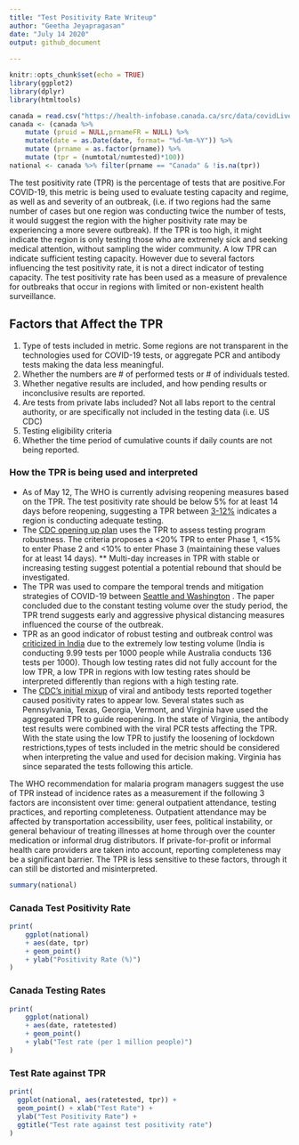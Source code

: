 ```yaml
---
title: "Test Positivity Rate Writeup"
author: "Geetha Jeyapragasan"
date: "July 14 2020"
output: github_document 
  
---
```


```r
knitr::opts_chunk$set(echo = TRUE)
library(ggplot2)
library(dplyr)
library(htmltools)
```

```r
canada = read.csv("https://health-infobase.canada.ca/src/data/covidLive/covid19.csv")
canada <- (canada %>%
    mutate (pruid = NULL,prnameFR = NULL) %>% 
    mutate(date = as.Date(date, format= "%d-%m-%Y")) %>%
    mutate (prname = as.factor(prname)) %>%
    mutate (tpr = (numtotal/numtested)*100))
national <- canada %>% filter(prname == "Canada" & !is.na(tpr))
```


The test positivity rate (TPR) is the percentage of tests that are positive.For COVID-19, this metric is being used to evaluate testing capacity and regime, as well as and severity of an outbreak, (i.e. if two regions had the same number of cases but one region was conducting twice the number of tests, it would suggest the region with the higher positivity rate may be experiencing a more severe outbreak). If the TPR is too high, it might indicate the region is only testing those who are extremely sick and seeking medical attention, without sampling the wider community. A low TPR can indicate sufficient testing capacity. However due to several factors influencing the test positivity rate, it is not a direct indicator of testing capacity. The test positivity rate has been used as a measure of prevalence for outbreaks that occur in regions with limited or non-existent health surveillance.

## Factors that Affect the TPR 
  1. Type of tests included in metric. Some regions are not transparent in the technologies used for COVID-19 tests, or aggregate PCR and antibody tests making the data less meaningful. 
  2. Whether the numbers are # of performed tests or # of individuals tested. 
  3. Whether negative results are included, and how pending results or inconclusive results are reported. 
  4. Are tests from private labs included? Not all labs report to the central authority, or are specifically not included in the testing data (i.e. US CDC)
  5. Testing eligibility criteria
  6. Whether the time period of cumulative counts if daily counts are not being reported.


### How the TPR is being used and interpreted

* As of May 12, The WHO is currently advising reopening measures based on the TPR. 
The test positivity rate should be below 5% for at least 14 days before reopening, suggesting a
TPR between [3-12%](https://www.who.int/news-room/commentaries/detail/advice-on-the-use-of-point-of-care-immunodiagnostic-tests-for-covid-19) indicates a region is conducting adequate testing. 
* The [CDC opening up plan](https://www.cdc.gov/coronavirus/2019-ncov/downloads/php/CDC-Activities-Initiatives-for-COVID-19-Response.pdf) uses the TPR to assess testing program robustness. The criteria proposes a <20% TPR to enter Phase 1, <15% to enter Phase 2 and <10% to enter Phase 3 (maintaining these values for at least 14 days). 
** Multi-day increases in TPR with stable or increasing testing suggest potential a potential rebound that should be investigated. 
* The TPR was used to compare the temporal trends and mitigation
strategies of COVID-19 between [Seattle and
Washington](https://jamanetwork.com/journals/jama/fullarticle/2766035) .
The paper concluded due to the constant testing volume over the study
period, the TPR trend suggests early and aggressive physical distancing
measures influenced the course of the outbreak. 
* TPR as an good indicator of robust testing and outbreak control was [criticized in
India](https://thewire.in/health/india-covid-19-testing-contradiction-rate)
due to the extremely low testing volume (India is conducting 9.99 tests
per 1000 people while Australia conducts 136 tests per 1000). Though low
testing rates did not fully account for the low TPR, a low TPR in
regions with low testing rates should be interpreted differently than
regions with a high testing rate. 
* The [CDC's initial mixup](https://www.theatlantic.com/health/archive/2020/05/cdc-and-states-are-misreporting-covid-19-test-data-pennsylvania-georgia-texas/611935/) of viral and antibody tests reported together caused positivity rates to appear low. Several states such as Pennsylvania, Texas, Georgia, Vermont, and Virginia have used the aggregated TPR to guide reopening. In the state of Virginia, the antibody test results were combined with the viral PCR tests affecting the TPR. With the state using the low TPR to justify the loosening of lockdown restrictions,types of tests included in the metric should be considered when interpreting the value and used for decision making. Virginia has since separated the tests following this article. 

The WHO recommendation for malaria program managers suggest the use of TPR instead of incidence rates as a measurement if the following 3 factors are inconsistent over time: general outpatient attendance, testing practices, and reporting completeness. Outpatient attendance may be affected by transportation accessibility, user fees, political instability, or general behaviour of treating illnesses at home through over the counter medication or informal drug distributors. If private-for-profit or informal health care providers are taken into account, reporting completeness may be a significant barrier. The TPR is less sensitive to these factors, through it can still be distorted and misinterpreted. 

```r
summary(national)
```

### Canada Test Positivity Rate
```r
print(
	ggplot(national)
	+ aes(date, tpr)
	+ geom_point()
	+ ylab("Positivity Rate (%)")
)

```


### Canada Testing Rates 

```r
print(
	ggplot(national)
	+ aes(date, ratetested)
	+ geom_point()
	+ ylab("Test rate (per 1 million people)")
)
```
### Test Rate against TPR
```r
print(
  ggplot(national, aes(ratetested, tpr)) + 
  geom_point() + xlab("Test Rate") + 
  ylab("Test Positivity Rate") +
  ggtitle("Test rate against test positivity rate")
)
```


